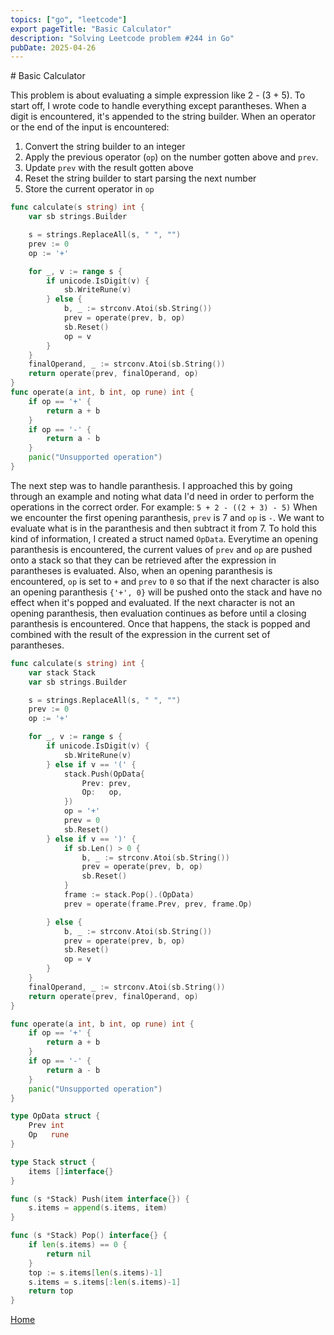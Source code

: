 ```yaml
---
topics: ["go", "leetcode"]
export pageTitle: "Basic Calculator"
description: "Solving Leetcode problem #244 in Go"
pubDate: 2025-04-26
---
```


<Layout>
<div class="blog-post">
# Basic Calculator

This problem is about evaluating a simple expression like 2 - (3 + 5). To start off, I wrote code to handle everything except parantheses. When a digit is encountered, it's 
appended to the string builder. When an operator or the end of the input is encountered:
1. Convert the string builder to an integer
2. Apply the previous operator (`op`) on the number gotten above and `prev`. 
3. Update `prev` with the result gotten above
4. Reset the string builder to start parsing the next number
5. Store the current operator in `op`


```go
func calculate(s string) int {
	var sb strings.Builder

	s = strings.ReplaceAll(s, " ", "")
	prev := 0
	op := '+'

	for _, v := range s {
		if unicode.IsDigit(v) {
			sb.WriteRune(v)
		} else {
			b, _ := strconv.Atoi(sb.String())
			prev = operate(prev, b, op)
			sb.Reset()
			op = v
		}
	}
	finalOperand, _ := strconv.Atoi(sb.String())
	return operate(prev, finalOperand, op)
}
func operate(a int, b int, op rune) int {
	if op == '+' {
		return a + b
	}
	if op == '-' {
		return a - b
	}
	panic("Unsupported operation")
}
```

The next step was to handle paranthesis. I approached this by going through an example and noting what data I'd need in order to perform the operations in the correct order. For example:
`5 + 2 - ((2 + 3) - 5)`
When we encounter the first opening paranthesis, `prev` is 7 and `op` is `-`. We want to evaluate what is in the paranthesis and then subtract it from 7. To hold this kind of information,
I created a struct named `OpData`. Everytime an opening paranthesis is encountered, the current values of `prev` and `op` are pushed onto a stack so that they can be retrieved after the 
expression in parantheses is evaluated. Also, when an opening paranthesis is encountered, `op` is set to `+` and `prev` to `0` so that if the next character is also an opening paranthesis
`{'+', 0}` will be pushed onto the stack and have no effect when it's popped and evaluated. If the next character is not an opening paranthesis, then evaluation continues as before until
a closing paranthesis is encountered. Once that happens, the stack is popped and combined with the result of the expression in the current set of parantheses.

```go
func calculate(s string) int {
	var stack Stack
	var sb strings.Builder

	s = strings.ReplaceAll(s, " ", "")
	prev := 0
	op := '+'

	for _, v := range s {
		if unicode.IsDigit(v) {
			sb.WriteRune(v)
		} else if v == '(' {
			stack.Push(OpData{
				Prev: prev,
				Op:   op,
			})
			op = '+'
			prev = 0
			sb.Reset()
		} else if v == ')' {
			if sb.Len() > 0 {
				b, _ := strconv.Atoi(sb.String())
				prev = operate(prev, b, op)
				sb.Reset()
			}
			frame := stack.Pop().(OpData)
			prev = operate(frame.Prev, prev, frame.Op)

		} else {
			b, _ := strconv.Atoi(sb.String())
			prev = operate(prev, b, op)
			sb.Reset()
			op = v
		}
	}
	finalOperand, _ := strconv.Atoi(sb.String())
	return operate(prev, finalOperand, op)
}

func operate(a int, b int, op rune) int {
	if op == '+' {
		return a + b
	}
	if op == '-' {
		return a - b
	}
	panic("Unsupported operation")
}

type OpData struct {
	Prev int
	Op   rune
}

type Stack struct {
	items []interface{}
}

func (s *Stack) Push(item interface{}) {
	s.items = append(s.items, item)
}

func (s *Stack) Pop() interface{} {
	if len(s.items) == 0 {
		return nil
	}
	top := s.items[len(s.items)-1]
	s.items = s.items[:len(s.items)-1]
	return top
}
```
<a href="/">Home</a>
</div>
</Layout>